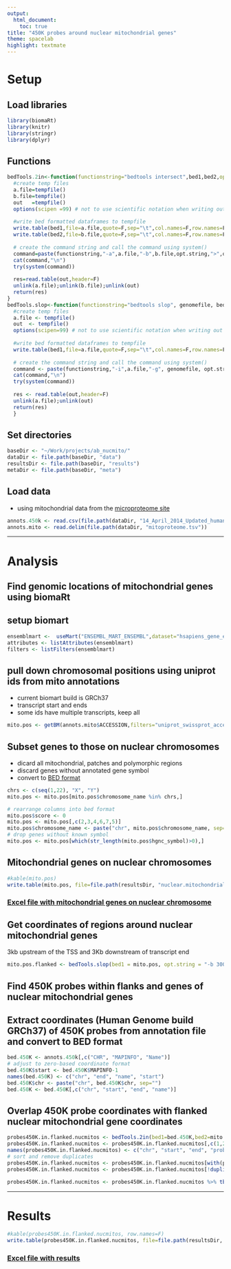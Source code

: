 ```yaml
---
output:
  html_document:
    toc: true
title: "450K probes around nuclear mitochondrial genes"
theme: spacelab
highlight: textmate
---
```


# Setup

## Load libraries
```r
library(biomaRt)
library(knitr)
library(stringr)
library(dplyr)
```

## Functions
```r
bedTools.2in<-function(functionstring="bedtools intersect",bed1,bed2,opt.string="") {
  #create temp files
  a.file=tempfile()
  b.file=tempfile()
  out   =tempfile()
  options(scipen =99) # not to use scientific notation when writing out
 
  #write bed formatted dataframes to tempfile
  write.table(bed1,file=a.file,quote=F,sep="\t",col.names=F,row.names=F)
  write.table(bed2,file=b.file,quote=F,sep="\t",col.names=F,row.names=F)
 
  # create the command string and call the command using system()
  command=paste(functionstring,"-a",a.file,"-b",b.file,opt.string,">",out,sep=" ")
  cat(command,"\n")
  try(system(command))
 
  res=read.table(out,header=F)
  unlink(a.file);unlink(b.file);unlink(out)
  return(res)
}
bedTools.slop<-function(functionstring="bedtools slop", genomefile, bed1, opt.string="") {
  #create temp files
  a.file <- tempfile()
  out  <- tempfile()
  options(scipen=99) # not to use scientific notation when writing out
  
  #write bed formatted dataframes to tempfile
  write.table(bed1,file=a.file,quote=F,sep="\t",col.names=F,row.names=F)
  
  # create the command string and call the command using system()
  command <- paste(functionstring,"-i",a.file,"-g", genomefile, opt.string,">",out,sep=" ")
  cat(command,"\n")
  try(system(command))
  
  res <- read.table(out,header=F)
  unlink(a.file);unlink(out)
  return(res)
  }

```

## Set directories  

```r
baseDir <- "~/Work/projects/ab_nucmito/"
dataDir <- file.path(baseDir, "data")
resultsDir <- file.path(baseDir, "results")
metaDir <- file.path(baseDir, "meta")
```

## Load data
- using mitochondrial data from the [microproteome site](http://www.mitoproteome.org/data/proteome/index.html)

```r
annots.450k <- read.csv(file.path(dataDir, "14_April_2014_Updated_humanmethylation450_15017482_v1-2.csv"), skip=7)
annots.mito <- read.delim(file.path(dataDir, "mitoproteome.tsv"))
```

---

# Analysis

## Find genomic locations of mitochondrial genes using biomaRt  

## setup biomart

```r
ensemblmart <-  useMart("ENSEMBL_MART_ENSEMBL",dataset="hsapiens_gene_ensembl", host="grch37.ensembl.org")
attributes <- listAttributes(ensemblmart)
filters <- listFilters(ensemblmart)
```

## pull down chromosomal positions using uniprot ids from mito annotations
- current biomart build is GRCh37
- transcript start and ends
- some ids have multiple transcripts, keep all

```r
mito.pos <- getBM(annots.mito$ACCESSION,filters="uniprot_swissprot_accession", attributes=c("uniprot_swissprot_accession","chromosome_name","transcript_start","transcript_end", "strand", "hgnc_symbol"), mart=ensemblmart)
```

## Subset genes to those on nuclear chromosomes    
- dicard all mitochondrial, patches and polymorphic regions
- discard genes without annotated gene symbol
- convert to [BED format](http://genome.ucsc.edu/FAQ/FAQformat.html#format1)

```r
chrs <- c(seq(1,22), "X", "Y")
mito.pos <- mito.pos[mito.pos$chromosome_name %in% chrs,]

# rearrange columns into bed format
mito.pos$score <- 0
mito.pos <- mito.pos[,c(2,3,4,6,7,5)]
mito.pos$chromosome_name <- paste("chr", mito.pos$chromosome_name, sep="")
# drop genes without known symbol
mito.pos <- mito.pos[which(str_length(mito.pos$hgnc_symbol)>0),]
```

## Mitochondrial genes on nuclear chromosomes  

```r
#kable(mito.pos)
write.table(mito.pos, file=file.path(resultsDir, "nuclear.mitochondrial.genes.xls"), quote=F, sep="\t", row.names=F, col.names=T)
```

### [Excel file with mitochondrial genes on nuclear chromosome](../results/nuclear.mitochondrial.genes.xls)

## Get coordinates of regions around nuclear mitochondrial genes  
3kb upstream of the TSS and 3Kb downstream of transcript end

```r
mito.pos.flanked <- bedTools.slop(bed1 = mito.pos, opt.string = "-b 3000", genomefile = "~/Work/projects/ab_nucmito/meta/hg19.genome")
```

## Find 450K probes within flanks and genes of nuclear mitochondrial genes  

## Extract coordinates (Human Genome build GRCh37) of 450K probes from annotation file and convert to BED format
```r
bed.450K <- annots.450k[,c("CHR", "MAPINFO", "Name")]
# adjust to zero-based coordinate format
bed.450K$start <- bed.450K$MAPINFO-1
names(bed.450K) <- c("chr", "end", "name", "start")
bed.450K$chr <- paste("chr", bed.450K$chr, sep="")
bed.450K <- bed.450K[,c("chr", "start", "end", "name")]
```

## Overlap 450K probe coordinates with flanked nuclear mitochondrial gene coordinates

```r
probes450K.in.flanked.nucmitos <- bedTools.2in(bed1=bed.450K,bed2=mito.pos.flanked,opt.string="-wo")
probes450K.in.flanked.nucmitos <- probes450K.in.flanked.nucmitos[,c(1,2,3,4,8)]
names(probes450K.in.flanked.nucmitos) <- c("chr", "start", "end", "probeID", "overlapped_gene")
# sort and remove duplicates
probes450K.in.flanked.nucmitos <- probes450K.in.flanked.nucmitos[with(probes450K.in.flanked.nucmitos, order(chr, start, probeID, overlapped_gene)), ]
probes450K.in.flanked.nucmitos <- probes450K.in.flanked.nucmitos[!duplicated(probes450K.in.flanked.nucmitos),]

probes450K.in.flanked.nucmitos <- probes450K.in.flanked.nucmitos %>% tbl_df() %>% inner_join(., annots.450k, by=c("probeID"="IlmnID"))
```

---

# Results

```r
#kable(probes450K.in.flanked.nucmitos, row.names=F)
write.table(probes450K.in.flanked.nucmitos, file=file.path(resultsDir, "probes450K.in.flanked.nucmitos.xls"), quote=F, sep="\t", row.names=F, col.names=T)
```


### [Excel file with results](../results/probes450K.in.flanked.nucmitos.xls)





